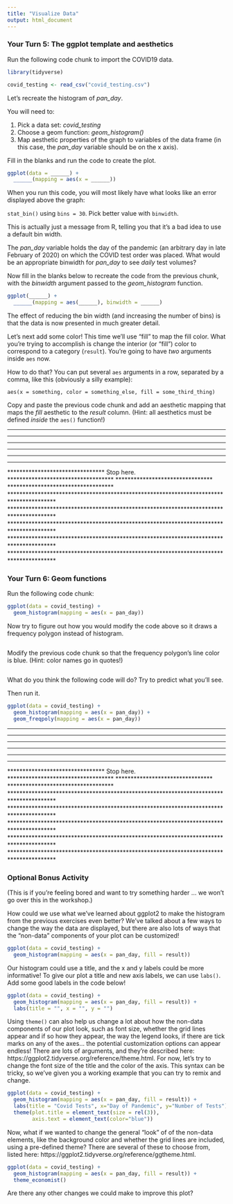 ```yaml
---
title: "Visualize Data"
output: html_document
---
```


### Your Turn 5: The ggplot template and aesthetics

Run the following code chunk to import the COVID19 data.

```r
library(tidyverse)

covid_testing <- read_csv("covid_testing.csv")
```



Let's recreate the histogram of *pan_day*.

You will need to:

1. Pick a data set: *covid_testing*
2. Choose a geom function: *geom_histogram()*
3. Map aesthetic properties of the graph to variables of the data frame (in this case, the *pan_day* variable should be on the x axis).

Fill in the blanks and run the code to create the plot.

```r
ggplot(data = ______) +
  ______(mapping = aes(x = ______))
```




When you run this code, you will most likely have what looks like an error displayed above the graph:

  `stat_bin()` using `bins = 30`. Pick better value with `binwidth`.

This is actually just a message from R, telling you that it's a bad idea to use a default bin width.

The *pan_day* variable holds the day of the pandemic (an arbitrary day in late February of 2020) on which the COVID test order was placed. What would be an appropriate binwidth for *pan_day* to see *daily* test volumes?

Now fill in the blanks below to recreate the code from the previous chunk, with the *binwidth* argument passed to the *geom_histogram* function.

```r
ggplot(______) +
  ______(mapping = aes(______), binwidth = ______)
```




The effect of reducing the bin width (and increasing the number of bins) is that the data is now presented in much greater detail.

Let's next add some color!  This time we'll use "fill" to map the fill color.  What you're trying to accomplish is change the interior (or "fill") color to correspond to a category (`result`).  You're going to have *two* arguments inside `aes` now.

How to do that? You can put several `aes` arguments in a row, separated by a comma, like this (obviously a silly example):

`aes(x = something, color = something_else, fill = some_third_thing)`

Copy and paste the previous code chunk and add an aesthetic mapping that maps the *fill* aesthetic to the *result* column. (Hint: all aesthetics must be defined *inside* the `aes()` function!)













***************************************************************************************
***************************************************************************************
***************************************************************************************
***************************************************************************************
***************************************************************************************
********************************                    ***********************************
********************************     Stop here.     ***********************************
********************************                    ***********************************
***************************************************************************************
***************************************************************************************
***************************************************************************************
***************************************************************************************
***************************************************************************************






### Your Turn 6: Geom functions

Run the following code chunk:

```r
ggplot(data = covid_testing) +
  geom_histogram(mapping = aes(x = pan_day))
```


Now try to figure out how you would modify the code above so it draws a frequency polygon instead of histogram.

```r

```




Modify the previous code chunk so that the frequency polygon's line color is blue. (Hint: color names go in quotes!)

```r

```







What do you think the following code will do? Try to predict what you'll see.

Then run it.

```r
ggplot(data = covid_testing) +
  geom_histogram(mapping = aes(x = pan_day)) +
  geom_freqpoly(mapping = aes(x = pan_day))
```












***************************************************************************************
***************************************************************************************
***************************************************************************************
***************************************************************************************
***************************************************************************************
********************************                    ***********************************
********************************     Stop here.     ***********************************
********************************                    ***********************************
***************************************************************************************
***************************************************************************************
***************************************************************************************
***************************************************************************************
***************************************************************************************






### Optional Bonus Activity

(This is if you're feeling bored and want to try something harder ... we won't go over this in the workshop.)

How could we use what we've learned about ggplot2 to make the histogram from the previous exercises even better? We've talked about a few ways to change the way the data are displayed, but there are also lots of ways that the "non-data" components of your plot can be customized!

```r
ggplot(data = covid_testing) +
  geom_histogram(mapping = aes(x = pan_day, fill = result))
```

Our histogram could use a title, and the x and y labels could be more informative! To give our plot a title and new axis labels, we can use  `labs()`.  Add some good labels in the code below!

```r
ggplot(data = covid_testing) +
  geom_histogram(mapping = aes(x = pan_day, fill = result)) +
  labs(title = "", x = "", y = "")
```

Using `theme()` can also help us change a lot about how the non-data components of our plot look, such as font size, whether the grid lines appear and if so how they appear, the way the legend looks, if there are tick marks on any of the axes... the potential customization options can appear endless! There are lots of arguments, and they're described here: https://ggplot2.tidyverse.org/reference/theme.html. For now, let's try to change the font size of the title and the color of the axis.  This syntax can be tricky, so we've given you a working example that you can try to remix and change.

```r
ggplot(data = covid_testing) +
  geom_histogram(mapping = aes(x = pan_day, fill = result)) +
  labs(title = "Covid Tests", x="Day of Pandemic", y="Number of Tests") +
  theme(plot.title = element_text(size = rel(3)),
        axis.text = element_text(color="blue"))
```

Now, what if we wanted to change the general "look" of of the non-data elements, like the background color and whether the grid lines are included, using a pre-defined theme? There are several of these to choose from, listed here: https://ggplot2.tidyverse.org/reference/ggtheme.html.  

```r
ggplot(data = covid_testing) +
  geom_histogram(mapping = aes(x = pan_day, fill = result)) +
  theme_economist()
```

Are there any other changes we could make to improve this plot?
